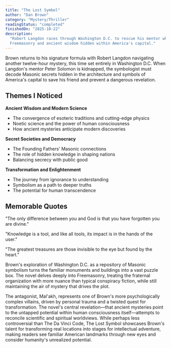```yaml
---
title: "The Lost Symbol"
author: "Dan Brown"
category: "Mystery/Thriller"
readingStatus: "completed"
finishedOn: "2025-10-22"
description:
  "Robert Langdon races through Washington D.C. to rescue his mentor while uncovering secrets of
  Freemasonry and ancient wisdom hidden within America's capital."
---
```


Brown returns to his signature formula with Robert Langdon navigating another twelve-hour mystery,
this time set entirely in Washington D.C. When Langdon's mentor Peter Solomon is kidnapped, the
symbologist must decode Masonic secrets hidden in the architecture and symbols of America's capital
to save his friend and prevent a dangerous revelation.

## Themes I Noticed

**Ancient Wisdom and Modern Science**

- The convergence of esoteric traditions and cutting-edge physics
- Noetic science and the power of human consciousness
- How ancient mysteries anticipate modern discoveries

**Secret Societies and Democracy**

- The Founding Fathers' Masonic connections
- The role of hidden knowledge in shaping nations
- Balancing secrecy with public good

**Transformation and Enlightenment**

- The journey from ignorance to understanding
- Symbolism as a path to deeper truths
- The potential for human transcendence

## Memorable Quotes

"The only difference between you and God is that you have forgotten you are divine."

"Knowledge is a tool, and like all tools, its impact is in the hands of the user."

"The greatest treasures are those invisible to the eye but found by the heart."

Brown's exploration of Washington D.C. as a repository of Masonic symbolism turns the familiar
monuments and buildings into a vast puzzle box. The novel delves deeply into Freemasonry, treating
the fraternal organization with more nuance than typical conspiracy fiction, while still maintaining
the air of mystery that drives the plot.

The antagonist, Mal'akh, represents one of Brown's more psychologically complex villains, driven by
personal trauma and a twisted quest for transformation. The novel's central revelation—that ancient
mysteries point to the untapped potential within human consciousness itself—attempts to reconcile
scientific and spiritual worldviews. While perhaps less controversial than The Da Vinci Code, The
Lost Symbol showcases Brown's talent for transforming real locations into stages for intellectual
adventure, making readers see familiar American landmarks through new eyes and consider humanity's
unrealized potential.
